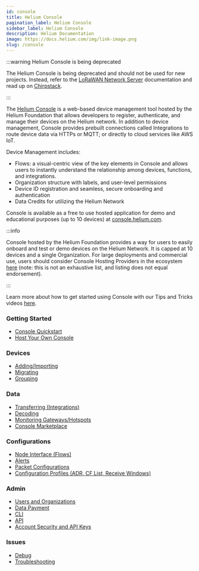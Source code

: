 ```yaml
---
id: console
title: Helium Console
pagination_label: Helium Console
sidebar_label: Helium Console
description: Helium Documentation
image: https://docs.helium.com/img/link-image.png
slug: /console
---
```



<LegacyContentBanner />

:::warning Helium Console is being deprecated

The Helium Console is being deprecated and should not be used for new projects. Instead, refer to
the [LoRaWAN Network Server](/iot/lorawan-network-servers) documentation and read up on
[Chirpstack](https://www.chirpstack.io).

:::

The [Helium Console](http://console.helium.com/) is a web-based device management tool hosted by the
Helium Foundation that allows developers to register, authenticate, and manage their devices on the
Helium network. In addition to device management, Console provides prebuilt connections called
Integrations to route device data via HTTPs or MQTT; or directly to cloud services like AWS IoT.

Device Management includes:

- Flows: a visual-centric view of the key elements in Console and allows users to instantly
  understand the relationship among devices, functions, and integrations.
- Organization structure with labels, and user-level permissions
- Device ID registration and seamless, secure onboarding and authentication
- Data Credits for utilizing the Helium Network

Console is available as a free to use hosted application for demo and educational purposes (up to 10
devices) at [console.helium.com](https://console.helium.com).

:::info

Console hosted by the Helium Foundation provides a way for users to easily onboard and test or demo
devices on the Helium Network. It is capped at 10 devices and a single Organization. For large
deployments and commercial use, users should consider Console Hosting Providers in the ecosystem
[here](/iot/find-a-lns-provider) (note: this is not an exhaustive list, and listing does not equal
endorsement).

:::

Learn more about how to get started using Console with our Tips and Tricks videos
[here](https://www.youtube.com/playlist?list=PLtKQNefsR5zNjWkXqdRXeBbSmYWRJFCuo).

### Getting Started

- [Console Quickstart](/console/quickstart)
- [Host Your Own Console](/network-iot/run-a-network-server)

### Devices

- [Adding/Importing](/console/adding-devices)
- [Migrating](/console/migrating-devices)
- [Grouping](/console/labels)

### Data

- [Transferring (Integrations)](/console/integrations)
- [Decoding](/console/functions)
- [Monitoring Gateways/Hotspots](/console/coverage)
- [Console Marketplace](/console/marketplace)

### Configurations

- [Node Interface (Flows)](/console/flows)
- [Alerts](/console/alerts)
- [Packet Configurations](/console/multi-packets)
- [Configuration Profiles (ADR, CF List, Receive Windows)](/console/profiles)

### Admin

- [Users and Organizations](/console/users)
- [Data Payment](/tokens/data-credit)
- [CLI](/console/cli)
- [API](/console/api)
- [Account Security and API Keys](/console/my-account)

### Issues

- [Debug](/console/debug)
- [Troubleshooting](/console/troubleshooting)
